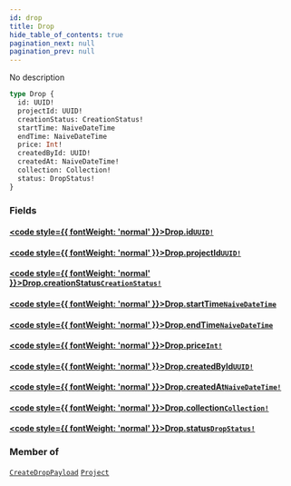 ```yaml
---
id: drop
title: Drop
hide_table_of_contents: true
pagination_next: null
pagination_prev: null
---
```








No description

```graphql
type Drop {
  id: UUID!
  projectId: UUID!
  creationStatus: CreationStatus!
  startTime: NaiveDateTime
  endTime: NaiveDateTime
  price: Int!
  createdById: UUID!
  createdAt: NaiveDateTime!
  collection: Collection!
  status: DropStatus!
}
```


### Fields

#### [<code style={{ fontWeight: 'normal' }}>Drop.<b>id</b></code>](#)<Bullet />[`UUID!`](/scalars/uuid) <Badge class="secondary" text="non-null"/> <Badge class="secondary" text="scalar"/>
> 
> 

#### [<code style={{ fontWeight: 'normal' }}>Drop.<b>projectId</b></code>](#)<Bullet />[`UUID!`](/scalars/uuid) <Badge class="secondary" text="non-null"/> <Badge class="secondary" text="scalar"/>
> 
> 

#### [<code style={{ fontWeight: 'normal' }}>Drop.<b>creationStatus</b></code>](#)<Bullet />[`CreationStatus!`](/enums/creation-status) <Badge class="secondary" text="non-null"/> <Badge class="secondary" text="enum"/>
> 
> 

#### [<code style={{ fontWeight: 'normal' }}>Drop.<b>startTime</b></code>](#)<Bullet />[`NaiveDateTime`](/scalars/naive-date-time) <Badge class="secondary" text="scalar"/>
> 
> 

#### [<code style={{ fontWeight: 'normal' }}>Drop.<b>endTime</b></code>](#)<Bullet />[`NaiveDateTime`](/scalars/naive-date-time) <Badge class="secondary" text="scalar"/>
> 
> 

#### [<code style={{ fontWeight: 'normal' }}>Drop.<b>price</b></code>](#)<Bullet />[`Int!`](/scalars/int) <Badge class="secondary" text="non-null"/> <Badge class="secondary" text="scalar"/>
> 
> 

#### [<code style={{ fontWeight: 'normal' }}>Drop.<b>createdById</b></code>](#)<Bullet />[`UUID!`](/scalars/uuid) <Badge class="secondary" text="non-null"/> <Badge class="secondary" text="scalar"/>
> 
> 

#### [<code style={{ fontWeight: 'normal' }}>Drop.<b>createdAt</b></code>](#)<Bullet />[`NaiveDateTime!`](/scalars/naive-date-time) <Badge class="secondary" text="non-null"/> <Badge class="secondary" text="scalar"/>
> 
> 

#### [<code style={{ fontWeight: 'normal' }}>Drop.<b>collection</b></code>](#)<Bullet />[`Collection!`](/objects/collection) <Badge class="secondary" text="non-null"/> <Badge class="secondary" text="object"/>
> 
> 

#### [<code style={{ fontWeight: 'normal' }}>Drop.<b>status</b></code>](#)<Bullet />[`DropStatus!`](/enums/drop-status) <Badge class="secondary" text="non-null"/> <Badge class="secondary" text="enum"/>
> 
> 



### Member of

[`CreateDropPayload`](/objects/create-drop-payload)  <Badge class="secondary" text="object"/><Bullet />[`Project`](/objects/project)  <Badge class="secondary" text="object"/>



